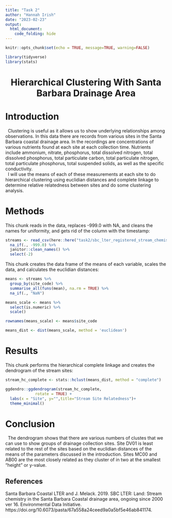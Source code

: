 ```yaml
---
title: "Task 2"
author: "Hannah Irish"
date: "2023-02-23"
output: 
  html_document:
    code_folding: hide
---
```


```r
knitr::opts_chunk$set(echo = TRUE, message=TRUE, warning=FALSE)

library(tidyverse)
library(stats)
```
<center> <h1>Hierarchical Clustering With Santa Barbara Drainage Area</h1> </center>

# **Introduction**

|   Clustering is useful as it allows us to show underlying relationships among observations. In this data there are records from various sites in the Santa Barbara coastal drainage area. In the recordings are concentrations of various nutrients found at each site at each collection time. Nutrients include ammonium, nitrate, phosphorus, total dissolved nitrogen, total dissolved phosphorus, total particulate carbon, total particulate nitrogen, total particulate phosphorus, total suspended solids, as well as the specific conductivity. 

|   I will use the means of each of these measurements at each site to do hierarchical clustering using euclidian distances and complete linkage to determine relative relatedness between sites and do some clustering analysis.
 
# **Methods**

This chunk reads in the data, replaces -999.0 with NA, and cleans the names for uniformity, and gets rid of the column with the timestamp:
```r
streams <- read_csv(here::here("task2/sbc_lter_registered_stream_chemistry.csv")) %>%
  na_if(., -999.0) %>%
  janitor::clean_names() %>%
  select(-2)


```

This chunk creates the data frame of the means of each variable, scales the data, and calculates the euclidian distances:
```r

means <- streams %>%
  group_by(site_code) %>%
  summarise_all(funs(mean), na.rm = TRUE) %>%
  na_if(., "NaN")

means_scale <- means %>%
  select(is.numeric) %>%
  scale()

rownames(means_scale) <- means$site_code 

means_dist <- dist(means_scale, method = 'euclidean')


```

# **Results** 

This chunk performs the hierarchical complete linkage and creates the dendrogram of the stream sites:
```r
stream_hc_complete <- stats::hclust(means_dist, method = "complete")

ggdendro::ggdendrogram(stream_hc_complete, 
             rotate = TRUE) +
  labs(x = "Site", y="",title="Stream Site Relatedness")+
  theme_minimal() 

```

# **Conclusion**

|   The dendrogram shows that there are various numbers of clustes that we can use to show groups of drainage collection sites. Site DV01 is least related to the rest of the sites based on the euclidian distances of the means of the parameters discussed in the introduction. Sites MC00 and AB00 are the most closely related as they cluster of in two at the smallest "height" or y-value. 


## **References**
 Santa Barbara Coastal LTER and J. Melack. 2019. SBC LTER: Land: Stream chemistry in the Santa Barbara Coastal drainage area, ongoing since 2000 ver 16. Environmental Data Initiative. https://doi.org/10.6073/pasta/67a558a24ceed9a0a5bf5e46ab841174. 




